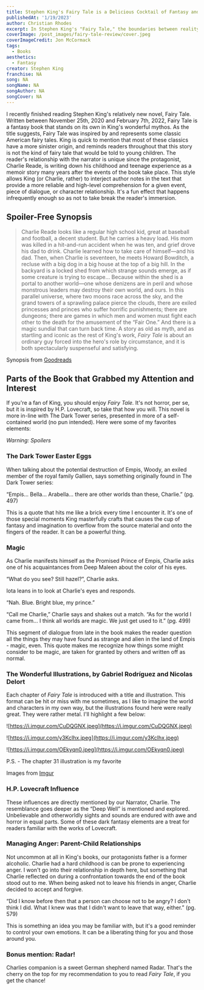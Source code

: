 ```yaml
---
title: Stephen King's Fairy Tale is a Delicious Cocktail of Fantasy and Suspense
publishedAt: '1/19/2023'
author: Christian Rhodes
excerpt: In Stephen King's "Fairy Tale," the boundaries between reality and fantasy blur in a spine-tingling dance.
coverImage: /post_images/fairy-tale-review/cover.jpeg
coverImageCredit: Jon McCormack
tags:
  - Books
aesthetics:
  - Fantasy
creator: Stephen King
franchise: NA
song: NA
songName: NA
songAuthor: NA
songCover: NA
---
```


I recently finished reading Stephen King's relatively new novel, Fairy Tale. Written between November 25th, 2020 and February 7th, 2022, Fairy Tale is a fantasy book that stands on its own in King's wonderful mythos. As the title suggests, Fairy Tale was inspired by and represents some classic American fairy tales. King is quick to mention that most of these classics have a more sinister origin, and reminds readers throughout that this story is not the kind of fairy tale that would be told to young children. The reader's relationship with the narrator is unique since the protagonist, Charlie Reade, is writing down his childhood and teenage experience as a memoir story many years after the events of the book take place. This style allows King (or Charlie, rather) to interject author notes in the text that provide a more reliable and high-level comprehension for a given event, piece of dialogue, or character relationship. It's a fun effect that happens infrequently enough so as not to take break the reader's immersion.  

## Spoiler-Free Synopsis

> Charlie Reade looks like a regular high school kid, great at baseball and football, a decent student. But he carries a heavy load. His mom was killed in a hit-and-run accident when he was ten, and grief drove his dad to drink. Charlie learned how to take care of himself—and his dad. Then, when Charlie is seventeen, he meets Howard Bowditch, a recluse with a big dog in a big house at the top of a big hill. In the backyard is a locked shed from which strange sounds emerge, as if some creature is trying to escape…
Because within the shed is a portal to another world—one whose denizens are in peril and whose monstrous leaders may destroy their own world, and ours. In this parallel universe, where two moons race across the sky, and the grand towers of a sprawling palace pierce the clouds, there are exiled princesses and princes who suffer horrific punishments; there are dungeons; there are games in which men and women must fight each other to the death for the amusement of the “Fair One.” And there is a magic sundial that can turn back time.
A story as old as myth, and as startling and iconic as the rest of King's work, *Fairy Tale* is about an ordinary guy forced into the hero's role by circumstance, and it is both spectacularly suspenseful and satisfying.
> 

Synopsis from [Goodreads](https://www.goodreads.com/book/show/60177373-fairy-tale)

## Parts of the Book that Grabbed my Attention and Interest

If you're a fan of King, you should enjoy *Fairy Tale.* It's not horror, per se, but it is inspired by H.P. Lovecraft, so take that how you will. This novel is more in-line with The Dark Tower series, presented in more of a self-contained world (no pun intended). Here were some of my favorites elements:

*Warning: Spoilers*

### The Dark Tower Easter Eggs

When talking about the potential destruction of Empis, Woody, an exiled member of the royal family Gallien, says something originally found in The Dark Tower series:

“Empis… Bella… Arabella… there are other worlds than these, Charlie.” (pg. 497)

This is a quote that hits me like a brick every time I encounter it. It's one of those special moments King masterfully crafts that causes the cup of fantasy and imagination to overflow from the source material and onto the fingers of the reader. It can be a powerful thing. 

### Magic

As Charlie manifests himself as the Promised Prince of Empis, Charlie asks one of his acquaintances from Deep Maleen about the color of his eyes. 

“What do you see? Still hazel?”, Charlie asks. 

Iota leans in to look at Charlie's eyes and responds. 

“Nah. Blue. Bright blue, my prince.”

“Call me Charlie,” Charlie says and shakes out a match. “As for the world I came from… I think all worlds are magic. We just get used to it.” (pg. 499)

This segment of dialogue from late in the book makes the reader question all the things they may have found as strange and alien in the land of Empis - magic, even. This quote makes me recognize how things some might consider to be magic, are taken for granted by others and written off as normal. 

### The Wonderful Illustrations, by Gabriel Rodríguez and Nicolas Delort

Each chapter of *Fairy Tale* is introduced with a title and illustration. This format can be hit or miss with me sometimes, as I like to imagine the world and characters in my own way, but the illustrations found here were really great. They were rather metal. I'll highlight a few below:

![https://i.imgur.com/CuDQGNX.jpeg](https://i.imgur.com/CuDQGNX.jpeg)

![https://i.imgur.com/y3Kclhx.jpeg](https://i.imgur.com/y3Kclhx.jpeg)

![https://i.imgur.com/OEkyqn0.jpeg](https://i.imgur.com/OEkyqn0.jpeg)

P.S. - The chapter 31 illustration is my favorite

Images from [Imgur](https://imgur.com/a/FE51kWe) 

### H.P. Lovecraft Influence

These influences are directly mentioned by our Narrator, Charlie. The resemblance goes deeper as the “Deep Well” is mentioned and explored. Unbelievable and otherworldly sights and sounds are endured with awe and horror in equal parts. Some of these dark fantasy elements are a treat for readers familiar with the works of Lovecraft. 

### Managing Anger: Parent-Child Relationships

Not uncommon at all in King's books, our protagonists father is a former alcoholic. Charlie had a hard childhood is can be prone to experiencing anger. I won't go into their relationship in depth here, but something that Charlie reflected on during a confrontation towards the end of the book stood out to me. When being asked not to leave his friends in anger, Charlie decided to accept and forgive. 

“Did I know before then that a person can choose not to be angry? I don't think I did. What I knew was that I didn't want to leave that way, either.” (pg. 579)

This is something an idea you may be familiar with, but it's a good reminder to control your own emotions. It can be a liberating thing for you and those around you. 

### Bonus mention: Radar!

Charlies companion is a sweet German shepherd named Radar. That's the cherry on the top for my recommendation to you to read *Fairy Tale*, if you get the chance!